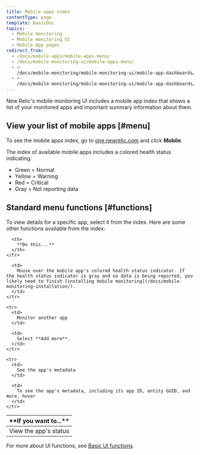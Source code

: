 ```yaml
---
title: Mobile apps index
contentType: page
template: basicDoc
topics:
  - Mobile monitoring
  - Mobile monitoring UI
  - Mobile App pages
redirect_from:
  - /docs/mobile-apps/mobile-apps-menu/
  - /docs/mobile-monitoring-ui/mobile-apps-menu/
  - >-
    /docs/mobile-monitoring/mobile-monitoring-ui/mobile-app-dashboards/mobile-apps-menu/
  - >-
    /docs/mobile-monitoring/mobile-monitoring-ui/mobile-app-dashboards/mobile-apps-index/
---
```


New Relic's mobile monitoring UI includes a mobile app index that shows a list of your monitored apps and important summary information about them.

## View your list of mobile apps [#menu]

To see the mobile apps index, go to [one.newrelic.com](https://one.newrelic.com/ "Link opens in a new window.") and click **Mobile**.

The index of available mobile apps includes a colored health status indicating:

* Green = Normal
* Yellow = Warning
* Red = Critical
* Gray = Not reporting data

## Standard menu functions [#functions]

To view details for a specific app, select it from the index. Here are some other functions available from the index:

<Table>
  <thead>
    <tr>
      <th width={200}>
        **If you want to...**
      </th>

      <th>
        **Do this...**
      </th>
    </tr>
  </thead>

  <tbody>
    <tr>
      <td>
        View the app's status
      </td>

      <td>
        Mouse over the mobile app's colored health status indicator. If the health status indicator is gray and no data is being reported, you likely need to finish [installing mobile monitoring](/docs/mobile-monitoring-installation/).
      </td>
    </tr>

    <tr>
      <td>
        Monitor another app
      </td>

      <td>
        Select **Add more**.
      </td>
    </tr>

    <tr>
      <td>
        See the app's metadata
      </td>

      <td>
        To see the app's metadata, including its app ID, entity GUID, and more, hover
      </td>
    </tr>
  </tbody>
</Table>

For more about UI functions, see [Basic UI functions](/docs/new-relic-one/use-new-relic-one/get-started/new-relic-one-core-ui-components).
